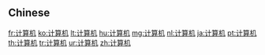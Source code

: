 {{also|計算機}}
==Chinese==
{{zh-see|計算機}}

[[fr:计算机]]
[[ko:计算机]]
[[lt:计算机]]
[[hu:计算机]]
[[mg:计算机]]
[[nl:计算机]]
[[ja:计算机]]
[[pt:计算机]]
[[th:计算机]]
[[tr:计算机]]
[[ur:计算机]]
[[zh:计算机]]